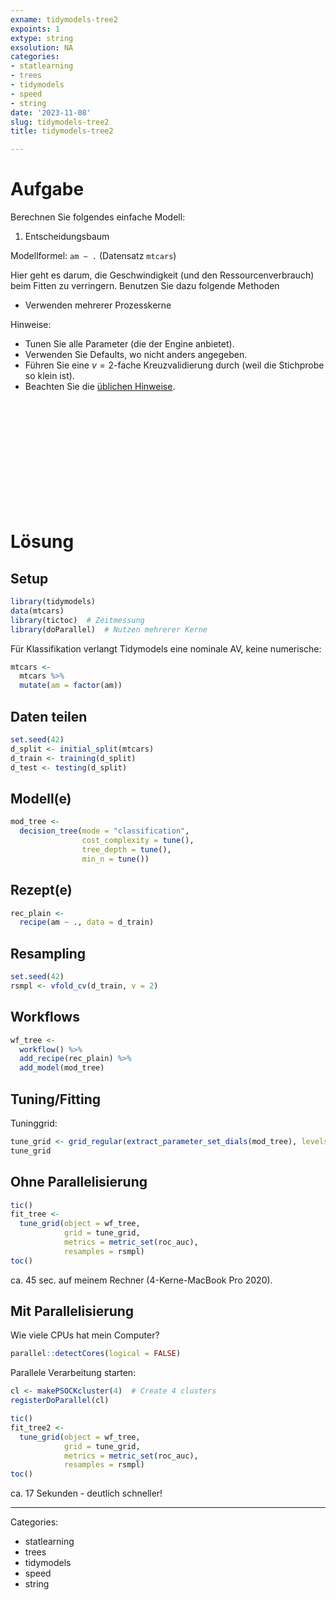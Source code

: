 ```yaml
---
exname: tidymodels-tree2
expoints: 1
extype: string
exsolution: NA
categories:
- statlearning
- trees
- tidymodels
- speed
- string
date: '2023-11-08'
slug: tidymodels-tree2
title: tidymodels-tree2

---
```








# Aufgabe


Berechnen Sie folgendes einfache Modell:

1. Entscheidungsbaum


Modellformel: `am ~ .` (Datensatz `mtcars`)

Hier geht es darum, die Geschwindigkeit (und den Ressourcenverbrauch) beim Fitten zu verringern.
Benutzen Sie dazu folgende Methoden

- Verwenden mehrerer Prozesskerne

Hinweise:

- Tunen Sie alle Parameter (die der Engine anbietet). 
- Verwenden Sie Defaults, wo nicht anders angegeben.
- Führen Sie eine $v=2$-fache Kreuzvalidierung durch (weil die Stichprobe so klein ist).
- Beachten Sie die [üblichen Hinweise](https://datenwerk.netlify.app/hinweise).





</br>
</br>
</br>
</br>
</br>
</br>
</br>
</br>
</br>
</br>

# Lösung

## Setup

```r
library(tidymodels)
data(mtcars)
library(tictoc)  # Zeitmessung
library(doParallel)  # Nutzen mehrerer Kerne
```



Für Klassifikation verlangt Tidymodels eine nominale AV, keine numerische:

```r
mtcars <-
  mtcars %>% 
  mutate(am = factor(am))
```



## Daten teilen

```r
set.seed(42)
d_split <- initial_split(mtcars)
d_train <- training(d_split)
d_test <- testing(d_split)
```


## Modell(e)


```r
mod_tree <-
  decision_tree(mode = "classification",
                cost_complexity = tune(),
                tree_depth = tune(),
                min_n = tune())

```




## Rezept(e)

```r
rec_plain <- 
  recipe(am ~ ., data = d_train)
```



## Resampling

```r
set.seed(42)
rsmpl <- vfold_cv(d_train, v = 2)
```


## Workflows

```r
wf_tree <-
  workflow() %>%  
  add_recipe(rec_plain) %>% 
  add_model(mod_tree)
```





## Tuning/Fitting

Tuninggrid:

```r
tune_grid <- grid_regular(extract_parameter_set_dials(mod_tree), levels = 5)
tune_grid
```



## Ohne Parallelisierung

```r
tic()
fit_tree <-
  tune_grid(object = wf_tree,
            grid = tune_grid,
            metrics = metric_set(roc_auc),
            resamples = rsmpl)
toc()
```

ca. 45 sec. auf meinem Rechner (4-Kerne-MacBook Pro 2020).


## Mit Parallelisierung

Wie viele CPUs hat mein Computer?

```r
parallel::detectCores(logical = FALSE)
```


Parallele Verarbeitung starten:

```r
cl <- makePSOCKcluster(4)  # Create 4 clusters
registerDoParallel(cl)
```


```r

tic()
fit_tree2 <-
  tune_grid(object = wf_tree,
            grid = tune_grid,
            metrics = metric_set(roc_auc),
            resamples = rsmpl)
toc()
```


ca. 17 Sekunden - deutlich schneller!






---

Categories: 

- statlearning
- trees
- tidymodels
- speed
- string

